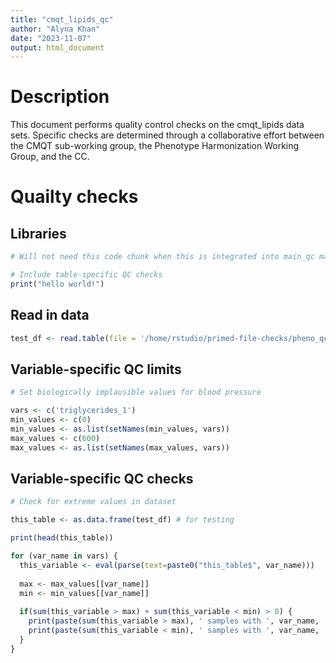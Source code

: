 ```yaml
---
title: "cmqt_lipids_qc"
author: "Alyna Khan"
date: "2023-11-07"
output: html_document
---
```


# Description
This document performs quality control checks on the cmqt_lipids data sets. Specific checks are determined through a collaborative effort between the CMQT sub-working group, the Phenotype Harmonization Working Group, and the CC. 

# Quailty checks
## Libraries
```r
# Will not need this code chunk when this is integrated into main_qc markdown doc
```

```r
# Include table-specific QC checks
print("hello world!")
```

## Read in data
```r
test_df <- read.table(file = '/home/rstudio/primed-file-checks/pheno_qc/test_data/cmqt_lipids.tsv', sep = '\t', header = TRUE)
```

## Variable-specific QC limits
```r
# Set biologically implausible values for blood pressure

vars <- c('triglycerides_1')
min_values <- c(0) 
min_values <- as.list(setNames(min_values, vars))
max_values <- c(600)
max_values <- as.list(setNames(max_values, vars))
```

## Variable-specific QC checks
```r
# Check for extreme values in dataset

this_table <- as.data.frame(test_df) # for testing

print(head(this_table))

for (var_name in vars) {
  this_variable <- eval(parse(text=paste0("this_table$", var_name)))
  
  max <- max_values[[var_name]]
  min <- min_values[[var_name]]
  
  if(sum(this_variable > max) + sum(this_variable < min) > 0) {
    print(paste(sum(this_variable > max), ' samples with ', var_name, '>', max))
    print(paste(sum(this_variable < min), ' samples with ', var_name, '<', min))
  }
}
```
